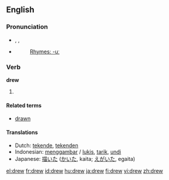 {{see|Drew}}
{{wikipedia|dab=drew}}
==English==

{{rank|fellow|hardly|wind|594|drew|strength|opinion|according}}

===Pronunciation===
* {{enPR|dro͞o}}, {{IPA|/druː/}}, {{SAMPA|/dru:/}}
* {{audio|en-us-drew.ogg|Audio (US)}}
*: [[Rhymes:English:-uː|Rhymes: -uː]]

===Verb===
'''drew'''

# {{irregular simple past of|''[[draw]]''}}

====Related terms====
* [[drawn]]

====Translations====
* Dutch: [[tekende]], [[tekenden]]
* Indonesian: [[gambar|menggambar]] / [[lukis]], [[tarik]], [[undi]]
* Japanese: [[描いた]] ([[かいた]], kaita; [[えがいた]], egaita)

[[el:drew]]
[[fr:drew]]
[[id:drew]]
[[hu:drew]]
[[ja:drew]]
[[fi:drew]]
[[vi:drew]]
[[zh:drew]]